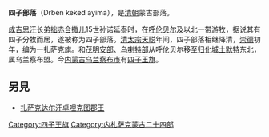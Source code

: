 '''四子部落'''（Drben keked ayima），是[[清朝|清朝]]蒙古部落。

[[成吉思汗|成吉思汗]]长弟[[拙赤合撒儿|拙赤合撒儿]]15世孙诺延泰时，在[[呼伦贝尔|呼伦贝尔]]及以北一带游牧，据说其有四子分牧而居，遂被称为四子部落。[[清太宗|清太宗]][[天聪|天聪]]年间，四子部落相继降清，[[崇德|崇德]]初年，编为一扎萨克旗。和[[茂明安部|茂明安部]]、[[乌喇特部|乌喇特部]]从呼伦贝尔移至[[归化城土默特|归化城土默特]]东北，属乌兰察布盟。今[[内蒙古|内蒙古]][[乌兰察布市|乌兰察布市]]有[[四子王旗|四子王旗]]。 

==另見==
*[[扎萨克达尔汗卓哩克图郡王|扎萨克达尔汗卓哩克图郡王]]

{{清代蒙古}} 
[[Category:四子王旗|Category:四子王旗]]
[[Category:内札萨克蒙古二十四部|Category:内札萨克蒙古二十四部]]